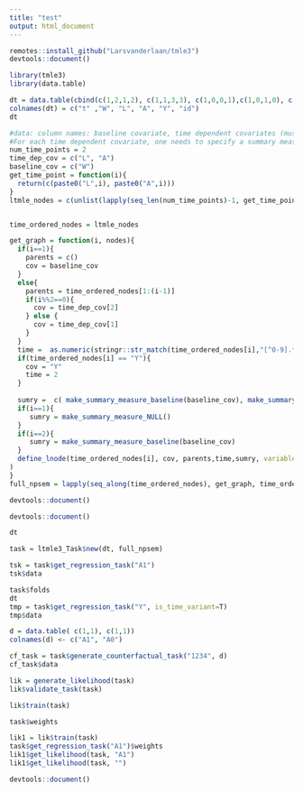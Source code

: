 ```yaml
---
title: "test"
output: html_document
---
```


```r
remotes::install_github("Larsvanderlaan/tmle3")
devtools::document()
```




```r
library(tmle3)
library(data.table)

dt = data.table(cbind(c(1,2,1,2), c(1,1,3,3), c(1,0,0,1),c(1,0,1,0), c(1,1,1,0), c(1,1,2,2)))
colnames(dt) = c("t" ,"W", "L", "A", "Y", "id")
dt

```




```r

#data: column names: baseline covariate, time dependent covariates (must be common to all times), treatment, time_index
#For each time dependent covariate, one needs to specify a summary measure. A summary measure is a function that takes takes a matrix of time dependent covariate (up until current time) and collapse the matrix to a vector of a fixed size.
num_time_points = 2
time_dep_cov = c("L", "A")
baseline_cov = c("W")
get_time_point = function(i){
  return(c(paste0("L",i), paste0("A",i)))
}
ltmle_nodes = c(unlist(lapply(seq_len(num_time_points)-1, get_time_point)), "Y")


time_ordered_nodes = ltmle_nodes

get_graph = function(i, nodes){
  if(i==1){
    parents = c()
    cov = baseline_cov
  }
  else{
    parents = time_ordered_nodes[1:(i-1)]
    if(i%%2==0){
      cov = time_dep_cov[2]
    } else {
      cov = time_dep_cov[1]
    }
  }
  time =  as.numeric(stringr::str_match(time_ordered_nodes[i],"[^0-9].*([0-9]+)")[2])+1
  if(time_ordered_nodes[i] == "Y"){
    cov = "Y"
    time = 2
  }
  
  sumry =  c( make_summary_measure_baseline(baseline_cov), make_summary_measure_last_value(time_dep_cov))
  if(i==1){
     sumry = make_summary_measure_NULL()
  }
  if(i==2){
     sumry = make_summary_measure_baseline(baseline_cov)
  }
  define_lnode(time_ordered_nodes[i], cov, parents,time,sumry, variable_type = sl3::variable_type("continuous")
)
}
full_npsem = lapply(seq_along(time_ordered_nodes), get_graph, time_ordered_nodes )

```

```r
devtools::document()

```

```r
devtools::document()
```

```r
dt

task = ltmle3_Task$new(dt, full_npsem)

tsk = task$get_regression_task("A1")
tsk$data
```


```r
task$folds
dt
tmp = task$get_regression_task("Y", is_time_variant=T)
tmp$data

```


```r
d = data.table( c(1,1), c(1,1))
colnames(d) <- c("A1", "A0")

cf_task = task$generate_counterfactual_task("1234", d)
cf_task$data
```


```r

lik = generate_likelihood(task)
lik$validate_task(task)

lik$train(task)
```

```r
task$weights

```


```r
lik1 = lik$train(task)
task$get_regression_task("A1")$weights
lik1$get_likelihood(task, "A1")
lik1$get_likelihood(task, "")
```

```r

devtools::document()
```


